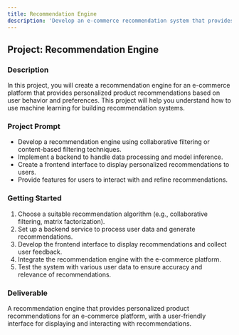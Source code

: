 ```yaml
---
title: Recommendation Engine
description: 'Develop an e-commerce recommendation system that provides personalized product recommendations.'
---
```


## Project: Recommendation Engine

### Description
In this project, you will create a recommendation engine for an e-commerce platform that provides personalized product recommendations based on user behavior and preferences. This project will help you understand how to use machine learning for building recommendation systems.

### Project Prompt
- Develop a recommendation engine using collaborative filtering or content-based filtering techniques.
- Implement a backend to handle data processing and model inference.
- Create a frontend interface to display personalized recommendations to users.
- Provide features for users to interact with and refine recommendations.

### Getting Started
1. Choose a suitable recommendation algorithm (e.g., collaborative filtering, matrix factorization).
2. Set up a backend service to process user data and generate recommendations.
3. Develop the frontend interface to display recommendations and collect user feedback.
4. Integrate the recommendation engine with the e-commerce platform.
5. Test the system with various user data to ensure accuracy and relevance of recommendations.

### Deliverable
A recommendation engine that provides personalized product recommendations for an e-commerce platform, with a user-friendly interface for displaying and interacting with recommendations.

